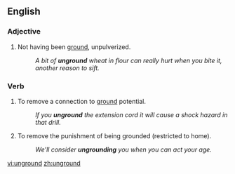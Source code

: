 ==English==

===Adjective===
{{en-adj|-}}

#Not having been [[ground]], unpulverized.
#:''A bit of '''unground''' wheat in flour can really hurt when you bite it, another reason to sift.''

===Verb===
{{en-verb|ungrounds|ungrounding|ungrounded|ungrounded}}

# {{context|electronics|lang=en}} To remove a connection to [[ground]] potential.
#:''If you '''unground''' the extension cord it will cause a shock hazard in that drill.''
# To remove the punishment of being grounded (restricted to home).
#:''We'll consider '''ungrounding''' you when you can act your age.''

[[vi:unground]]
[[zh:unground]]